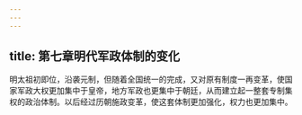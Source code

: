 ```yaml
---
---
---
```

title: 第七章明代军政体制的变化
---



明太祖初即位，沿袭元制，但随着全国统一的完成，又对原有制度一再变革，使国家军政大权更加集中于皇帝，地方军政也更集中于朝廷，从而建立起一整套专制集权的政治体制。以后经过历朝施政变革，使这套体制更加强化，权力也更加集中。